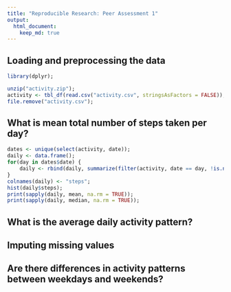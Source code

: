 ```yaml
---
title: "Reproducible Research: Peer Assessment 1"
output: 
  html_document:
    keep_md: true
---
```



## Loading and preprocessing the data
```r
library(dplyr);

unzip("activity.zip");
activity <- tbl_df(read.csv("activity.csv", stringsAsFactors = FALSE));
file.remove("activity.csv");
```


## What is mean total number of steps taken per day?
```r
dates <- unique(select(activity, date));
daily <- data.frame();
for(day in dates$date) {
	daily <- rbind(daily, summarize(filter(activity, date == day, !is.na(steps)), sum(steps)));
}
colnames(daily) <- "steps";
hist(daily$steps);
print(sapply(daily, mean, na.rm = TRUE));
print(sapply(daily, median, na.rm = TRUE));
```


## What is the average daily activity pattern?



## Imputing missing values



## Are there differences in activity patterns between weekdays and weekends?
